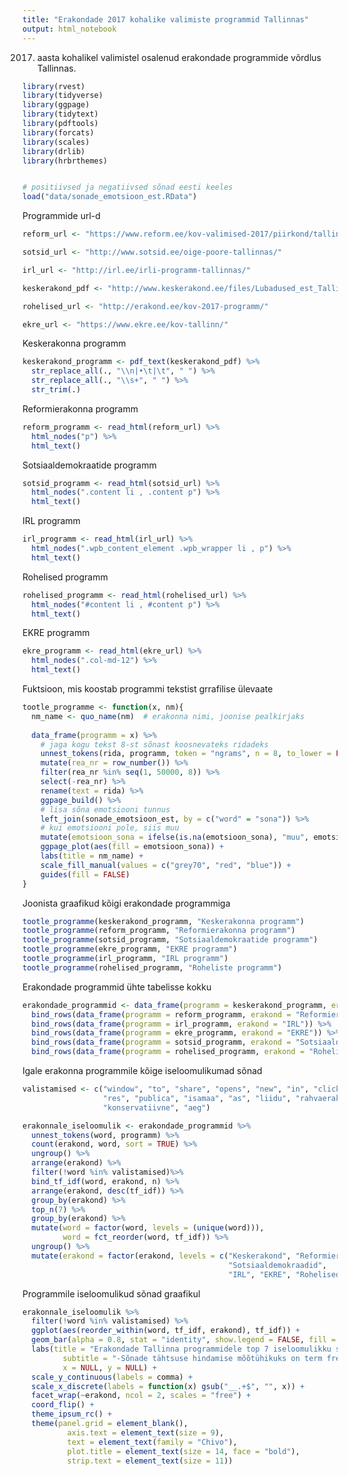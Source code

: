 ```yaml
---
title: "Erakondade 2017 kohalike valimiste programmid Tallinnas"
output: html_notebook
---
```


2017. aasta kohalikel valimistel osalenud erakondade programmide võrdlus Tallinnas. 
 
```r
library(rvest)
library(tidyverse)
library(ggpage)
library(tidytext)
library(pdftools)
library(forcats)
library(scales)
library(drlib)
library(hrbrthemes)


# positiivsed ja negatiivsed sõnad eesti keeles
load("data/sonade_emotsioon_est.RData")
```

Programmide url-d
```r
reform_url <- "https://www.reform.ee/kov-valimised-2017/piirkond/tallinn/tulevikutallinn"

sotsid_url <- "http://www.sotsid.ee/oige-poore-tallinnas/"

irl_url <- "http://irl.ee/irli-programm-tallinnas/"

keskerakond_pdf <- "http://www.keskerakond.ee/files/Lubadused_est_Tallinn.pdf"

rohelised_url <- "http://erakond.ee/kov-2017-programm/"

ekre_url <- "https://www.ekre.ee/kov-tallinn/"
```

Keskerakonna programm
```r
keskerakond_programm <- pdf_text(keskerakond_pdf) %>% 
  str_replace_all(., "\\n|•\t|\t", " ") %>% 
  str_replace_all(., "\\s+", " ") %>% 
  str_trim(.)
```

Reformierakonna programm
```r
reform_programm <- read_html(reform_url) %>% 
  html_nodes("p") %>% 
  html_text()
```

Sotsiaaldemokraatide programm
```r
sotsid_programm <- read_html(sotsid_url) %>% 
  html_nodes(".content li , .content p") %>% 
  html_text()
```

IRL programm
```r
irl_programm <- read_html(irl_url) %>% 
  html_nodes(".wpb_content_element .wpb_wrapper li , p") %>% 
  html_text()
```

Rohelised programm
```r
rohelised_programm <- read_html(rohelised_url) %>% 
  html_nodes("#content li , #content p") %>% 
  html_text()
```

EKRE programm
```r
ekre_programm <- read_html(ekre_url) %>% 
  html_nodes(".col-md-12") %>% 
  html_text()
```


Fuktsioon, mis koostab programmi tekstist grrafilise ülevaate
```r
tootle_programme <- function(x, nm){
  nm_name <- quo_name(nm)  # erakonna nimi, joonise pealkirjaks
  
  data_frame(programm = x) %>% 
    # jaga kogu tekst 8-st sõnast koosnevateks ridadeks
    unnest_tokens(rida, programm, token = "ngrams", n = 8, to_lower = FALSE) %>% 
    mutate(rea_nr = row_number()) %>% 
    filter(rea_nr %in% seq(1, 50000, 8)) %>% 
    select(-rea_nr) %>% 
    rename(text = rida) %>% 
    ggpage_build() %>% 
    # lisa sõna emotsiooni tunnus
    left_join(sonade_emotsioon_est, by = c("word" = "sona")) %>% 
    # kui emotsiooni pole, siis muu
    mutate(emotsioon_sona = ifelse(is.na(emotsioon_sona), "muu", emotsioon_sona)) %>% 
    ggpage_plot(aes(fill = emotsioon_sona)) +
    labs(title = nm_name) +
    scale_fill_manual(values = c("grey70", "red", "blue")) +
    guides(fill = FALSE)
}
```

Joonista graafikud kõigi erakondade programmiga
```r
tootle_programme(keskerakond_programm, "Keskerakonna programm")
tootle_programme(reform_programm, "Reformierakonna programm")
tootle_programme(sotsid_programm, "Sotsiaaldemokraatide programm")
tootle_programme(ekre_programm, "EKRE programm")
tootle_programme(irl_programm, "IRL programm")
tootle_programme(rohelised_programm, "Roheliste programm")
```

Erakondade programmid ühte tabelisse kokku
```r
erakondade_programmid <- data_frame(programm = keskerakond_programm, erakond = "Keskerakond") %>% 
  bind_rows(data_frame(programm = reform_programm, erakond = "Reformierakond")) %>% 
  bind_rows(data_frame(programm = irl_programm, erakond = "IRL")) %>% 
  bind_rows(data_frame(programm = ekre_programm, erakond = "EKRE")) %>% 
  bind_rows(data_frame(programm = sotsid_programm, erakond = "Sotsiaaldemokraadid")) %>% 
  bind_rows(data_frame(programm = rohelised_programm, erakond = "Rohelised"))
```

Igale erakonna programmile kõige iseloomulikumad sõnad
```r
valistamised <- c("window", "to", "share", "opens", "new", "in", "click",
                  "res", "publica", "isamaa", "as", "liidu", "rahvaerakond",
                  "konservatiivne", "aeg")

erakonnale_iseloomulik <- erakondade_programmid %>% 
  unnest_tokens(word, programm) %>% 
  count(erakond, word, sort = TRUE) %>% 
  ungroup() %>% 
  arrange(erakond) %>%
  filter(!word %in% valistamised)%>% 
  bind_tf_idf(word, erakond, n) %>%
  arrange(erakond, desc(tf_idf)) %>%
  group_by(erakond) %>% 
  top_n(7) %>% 
  group_by(erakond) %>% 
  mutate(word = factor(word, levels = (unique(word))),
         word = fct_reorder(word, tf_idf)) %>%
  ungroup() %>% 
  mutate(erakond = factor(erakond, levels = c("Keskerakond", "Reformierakond",
                                              "Sotsiaaldemokraadid",
                                              "IRL", "EKRE", "Rohelised")))

```

Programmile iseloomulikud sõnad graafikul
```r
erakonnale_iseloomulik %>%
  filter(!word %in% valistamised) %>% 
  ggplot(aes(reorder_within(word, tf_idf, erakond), tf_idf)) +
  geom_bar(alpha = 0.8, stat = "identity", show.legend = FALSE, fill = "#feb24c") +
  labs(title = "Erakondade Tallinna programmidele top 7 iseloomulikku sõna",
         subtitle = "-Sõnade tähtsuse hindamise mõõtühikuks on term frequency–inverse document frequency",
         x = NULL, y = NULL) +
  scale_y_continuous(labels = comma) +
  scale_x_discrete(labels = function(x) gsub("__.+$", "", x)) +
  facet_wrap(~erakond, ncol = 2, scales = "free") +
  coord_flip() +
  theme_ipsum_rc() +
  theme(panel.grid = element_blank(),
          axis.text = element_text(size = 9),
          text = element_text(family = "Chivo"),
          plot.title = element_text(size = 14, face = "bold"),
          strip.text = element_text(size = 11))
```

